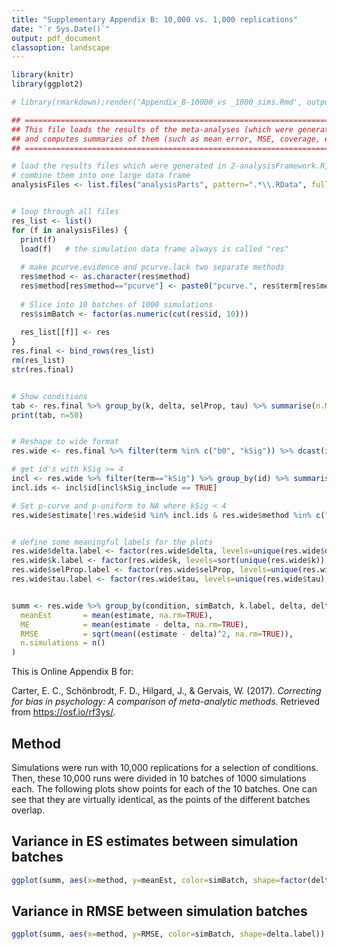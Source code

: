 ```yaml
---
title: "Supplementary Appendix B: 10,000 vs. 1,000 replications"
date: "`r Sys.Date()`"
output: pdf_document
classoption: landscape
---
```



```r
library(knitr)
library(ggplot2)

# library(rmarkdown);render('Appendix_B-10000_vs _1000_sims.Rmd', output_format='pdf_document', clean=FALSE, run_pandoc = FALSE)

```


```r
## ======================================================================
## This file loads the results of the meta-analyses (which were generated in 2-analysisFramework.R)
## and computes summaries of them (such as mean error, MSE, coverage, etc.)
## ======================================================================

# load the results files which were generated in 2-analysisFramework.R,
# combine them into one large data frame
analysisFiles <- list.files("analysisParts", pattern=".*\\.RData", full.names=TRUE)


# loop through all files
res_list <- list()
for (f in analysisFiles) {
  print(f)
  load(f)	# the simulation data frame always is called "res"
  
  # make pcurve.evidence and pcurve.lack two separate methods
  res$method <- as.character(res$method)
  res$method[res$method=="pcurve"] <- paste0("pcurve.", res$term[res$method=="pcurve"])
  
  # Slice into 10 batches of 1000 simulations
  res$simBatch <- factor(as.numeric(cut(res$id, 10)))
  
  res_list[[f]] <- res
}
res.final <- bind_rows(res_list)
rm(res_list)
str(res.final)


# Show conditions
tab <- res.final %>% group_by(k, delta, selProp, tau) %>% summarise(n.MA=length(unique(id)))
print(tab, n=50)


# Reshape to wide format
res.wide <- res.final %>% filter(term %in% c("b0", "kSig")) %>% dcast(id + condition + simBatch + k + delta + qrpEnv + selProp + tau + method + term ~ variable, value.var="value")

# get id's with kSig >= 4
incl <- res.wide %>% filter(term=="kSig") %>% group_by(id) %>% summarise(kSig_include = estimate >= 4)
incl.ids <- incl$id[incl$kSig_include == TRUE]

# Set p-curve and p-uniform to NA where kSig < 4
res.wide$estimate[!res.wide$id %in% incl.ids & res.wide$method %in% c("puniform", "pcurve.b0") & res.wide$term == "b0"] <- NA


# define some meaningful labels for the plots
res.wide$delta.label <- factor(res.wide$delta, levels=unique(res.wide$delta), labels=paste0("delta = ", unique(res.wide$delta)))
res.wide$k.label <- factor(res.wide$k, levels=sort(unique(res.wide$k)), labels=paste0("k = ", sort(unique(res.wide$k))))
res.wide$selProp.label <- factor(res.wide$selProp, levels=unique(res.wide$selProp), labels=paste0("selProp = ", unique(res.wide$selProp)))
res.wide$tau.label <- factor(res.wide$tau, levels=unique(res.wide$tau), labels=paste0("tau = ", unique(res.wide$tau)))


summ <- res.wide %>% group_by(condition, simBatch, k.label, delta, delta.label, selProp.label, tau.label, method) %>% summarise(
  meanEst		= mean(estimate, na.rm=TRUE),
  ME 			= mean(estimate - delta, na.rm=TRUE),
  RMSE			= sqrt(mean((estimate - delta)^2, na.rm=TRUE)),
  n.simulations = n()
)
```

This is Online Appendix B for:

Carter, E. C., Schönbrodt, F. D., Hilgard, J., &amp; Gervais, W. (2017). *Correcting for bias in psychology: A comparison of meta-analytic methods.* Retrieved from [https://osf.io/rf3ys/](https://osf.io/rf3ys/).

## Method ##

Simulations were run with 10,000 replications for a selection of conditions. Then, these 10,000 runs were divided in 10 batches of 1000 simulations each. The following plots show points for each of the 10 batches. One can see that they are virtually identical, as the points of the different batches overlap.

## Variance in ES estimates between simulation batches

```r
ggplot(summ, aes(x=method, y=meanEst, color=simBatch, shape=factor(delta.label))) + geom_point() + geom_hline(aes(yintercept=delta), linetype="dotted") + facet_grid(selProp.label~k.label~tau.label) + coord_flip(ylim=c(-0.5, 1))
```


## Variance in RMSE between simulation batches

```r
ggplot(summ, aes(x=method, y=RMSE, color=simBatch, shape=delta.label)) + geom_point() + facet_grid(selProp.label~k.label~tau.label) + coord_flip(ylim=c(-.8, .8))
```
